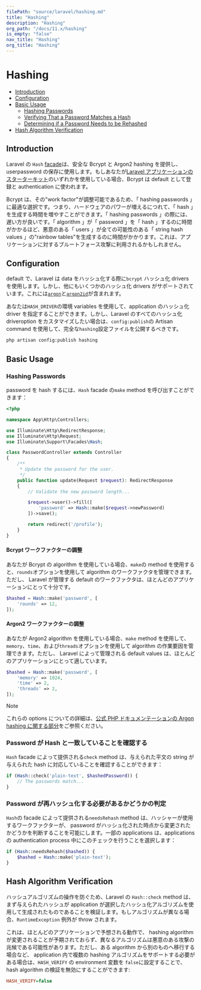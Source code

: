 ```yaml
---
filePath: "source/laravel/hashing.md"
title: "Hashing"
description: "Hashing"
org_path: "/docs/11.x/hashing"
is_empty: "false"
nav_title: "Hashing"
org_title: "Hashing"
---
```


# Hashing

- [Introduction](#introduction)
- [Configuration](#configuration)
- [Basic Usage](#basic-usage)
  - [Hashing Passwords](#hashing-passwords)
  - [Verifying That a Password Matches a Hash](#verifying-that-a-password-matches-a-hash)
  - [Determining if a Password Needs to be Rehashed](#determining-if-a-password-needs-to-be-rehashed)
- [Hash Algorithm Verification](#hash-algorithm-verification)

<a name="introduction"></a>

## Introduction

Laravel の `Hash` [facade](/ja/php/laravel/v11.x/03-architecture-concepts/04-facades)は、安全な Bcrypt と Argon2 hashing を提供し、userpassword の保存に使用します。もしあなたが[Laravel アプリケーションのスターターキット](/ja/php/laravel/v11.x/02-getting-started/05-starter-kits)のいずれかを使用している場合、Bcrypt は default として登録と authentication に使われます。

Bcrypt は、その"work factor"が調整可能であるため、「 hashing passwords 」に最適な選択です。つまり、ハードウェアのパワーが増えるにつれて、「 hash 」を生成する時間を増やすことができます。「 hashing passwords 」の際には、遅い方が良いです。「 algorithm 」が「 password 」を「 hash 」するのに時間がかかるほど、悪意のある「 users 」が全ての可能性のある「 string hash values 」の"rainbow tables"を生成するのに時間がかかります。これは、アプリケーションに対するブルートフォース攻撃に利用されるかもしれません。

<a name="configuration"></a>

## Configuration

default で、Laravel は data をハッシュ化する際に`bcrypt` ハッシュ化 drivers を使用します。しかし、他にもいくつかのハッシュ化 drivers がサポートされています。これには[`argon`](https://en.wikipedia.org/wiki/Argon2)と[`argon2id`](https://en.wikipedia.org/wiki/Argon2)が含まれます。

あなたは`HASH_DRIVER`の環境 variables を使用して、application のハッシュ化 driver を指定することができます。しかし、Laravel のすべてのハッシュ化 driveroption をカスタマイズしたい場合は、`config:publish`の Artisan command を使用して、完全な`hashing`設定ファイルを公開するべきです。

```bash
php artisan config:publish hashing
```

<a name="basic-usage"></a>

## Basic Usage

<a name="hashing-passwords"></a>

### Hashing Passwords

password を hash するには、`Hash` facade の`make` method を呼び出すことができます：

```php
<?php

namespace App\Http\Controllers;

use Illuminate\Http\RedirectResponse;
use Illuminate\Http\Request;
use Illuminate\Support\Facades\Hash;

class PasswordController extends Controller
{
    /**
     * Update the password for the user.
     */
    public function update(Request $request): RedirectResponse
    {
        // Validate the new password length...

        $request->user()->fill([
            'password' => Hash::make($request->newPassword)
        ])->save();

        return redirect('/profile');
    }
}
```

<a name="adjusting-the-bcrypt-work-factor"></a>

#### Bcrypt ワークファクターの調整

あなたが Bcrypt の algorithm を使用している場合、`make`の method を使用すると、`rounds`オプションを使用して algorithm のワークファクタを管理できます。ただし、 Laravel が管理する default のワークファクタは、ほとんどのアプリケーションにとって十分です。

```php
$hashed = Hash::make('password', [
    'rounds' => 12,
]);
```

<a name="adjusting-the-argon2-work-factor"></a>

#### Argon2 ワークファクターの調整

あなたが Argon2 algorithm を使用している場合、`make` method を使用して、`memory`、`time`、および`threads`オプションを使用して algorithm の作業要因を管理できます。ただし、 Laravel によって管理される default values は、ほとんどのアプリケーションにとって適しています。

```php
$hashed = Hash::make('password', [
    'memory' => 1024,
    'time' => 2,
    'threads' => 2,
]);
```

> [!NOTE]  
> これらの options についての詳細は、[公式 PHP ドキュメンテーションの Argon hashing に関する部分](https://secure.php.net/manual/en/function.password-hash.php)をご参照ください。

<a name="verifying-that-a-password-matches-a-hash"></a>

### Password が Hash と一致していることを確認する

`Hash` facade によって提供される`check` method は、与えられた平文の string が与えられた hash に対応していることを確認することができます：

```php
if (Hash::check('plain-text', $hashedPassword)) {
    // The passwords match...
}
```

<a name="determining-if-a-password-needs-to-be-rehashed"></a>

### Password が再ハッシュ化する必要があるかどうかの判定

`Hash`の facade によって提供される`needsRehash` method は、ハッシャーが使用するワークファクターが、 password がハッシュ化された時点から変更されたかどうかを判断することを可能にします。一部の applications は、applications の authentication process 中にこのチェックを行うことを選択します：

```php
if (Hash::needsRehash($hashed)) {
    $hashed = Hash::make('plain-text');
}
```

<a name="hash-algorithm-verification"></a>

## Hash Algorithm Verification

ハッシュアルゴリズムの操作を防ぐため、Laravel の `Hash::check` method は、まず与えられたハッシュが application が選択したハッシュ化アルゴリズムを使用して生成されたものであることを検証します。もしアルゴリズムが異なる場合、`RuntimeException` 例外が throw されます。

これは、ほとんどのアプリケーションで予想される動作で、 hashing algorithm が変更されることが予期されておらず、異なるアルゴリズムは悪意のある攻撃の兆候である可能性があります。ただし、ある algorithm から別のものへ移行する場合など、 application 内で複数の hashing アルゴリズムをサポートする必要がある場合は、`HASH_VERIFY` の environment 変数を `false`に設定することで、 hash algorithm の検証を無効にすることができます:

```ini
HASH_VERIFY=false
```
